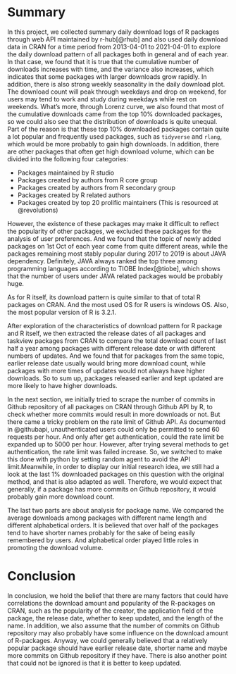 # Summary

In this project, we collected summary daily download logs of R packages through web API maintained by r-hub[@rhub] and also used daily download data in CRAN for a time period from 2013-04-01 to 2021-04-01 to explore the daily download pattern of all packages both in general and of each year. In that case, we found that it is true that the cumulative number of downloads increases with time, and the variance also increases, which indicates that some packages with larger downloads grow rapidly. In addition, there is also strong weekly seasonality in the daily download plot. The download count will peak through weekdays and drop on weekend, for users may tend to work and study during weekdays while rest on weekends. What's more, through Lorenz curve, we also found that most of the cumulative downloads came from the top 10% downloaded packages, so we could also see that the distribution of downloads is quite unequal. Part of the reason is that these top 10% downloaded packages contain quite a lot popular and frequently used packages, such as `tidyverse` and `rlang`, which would be more probably to gain high downloads. In addition, there are other packages that often get high download volume, which can be divided into the following four categories:

- Packages maintained by R studio
- Packages created by authors from R core group
- Packages created by authors from R secondary group
- Packages created by R related authors
- Packages created by top 20 prolific maintainers (This is resourced at @revolutions)

However, the existence of these packages may make it difficult to reflect the popularity of other packages, we excluded these packages for the analysis of user preferences. And we found that the topic of newly added packages on 1st Oct of each year come from quite different areas, while the packages remaining most stably popular during 2017 to 2019 is about JAVA dependency. Definitely, JAVA always ranked the top three among programming languages according to TIOBE Index[@tiobe], which shows that the number of users under JAVA related packages would be probably huge.

As for R itself, its download pattern is quite similar to that of total R packages on CRAN. And the most used OS for R users is windows OS. Also, the most popular version of R is 3.2.1.

After exploration of the characteristics of download pattern for R package and R itself, we then extracted the release dates of all packages and taskview packages from CRAN to compare the total download count of last half a year among packages with different release date or with different numbers of updates. And we found that for packages from the same topic, earlier release date usually would bring more download count, while packages with more times of updates would not always have higher downloads. So to sum up, packages released earlier and kept updated are more likely to have higher downloads. 

In the next section, we initially tried to scrape the number of commits in Github repository of all packages on CRAN through Github API by R, to check whether more commits would result in more downloads or not. But there came a tricky problem on the rate limit of Github API. As documented in @githubapi, unauthenticated users could only be permitted to send 60 requests per hour. And only after get authentication, could the rate limit be expanded up to 5000 per hour. However, after trying several methods to get authentication, the rate limit was failed increase. So, we switched to make this done with python by setting random agent to avoid the API limit.Meanwhile, in order to display our initial research idea, we still had a look at the last 1% downloaded packages on this question with the original method, and that is also adapted as well. Therefore, we would expect that generally, if a package has more commits on Github repository, it would probably gain more download count.

The last two parts are about analysis for package name. We compared the average downloads among packages with different name length and different alphabetical orders. It is believed that over half of the packages tend to have shorter names probably for the sake of being easily remembered by users. And alphabetical order played little roles in promoting the download volume.


\pagebreak

# Conclusion

In conclusion, we hold the belief that there are many factors that could have correlations the download amount and popularity of the R-packages on CRAN, such as the popularity of the creator, the application field of the package, the release date, whether to keep updated, and the length of the name. In addition, we also assume that the number of commits on Github repository may also probably have some influence on the download amount of R-packages. Anyway, we could generally believed that a relatively popular package should have earlier release date, shorter name and maybe more commits on Github repository if they have. There is also another point that could not be ignored is that it is better to keep updated. 

